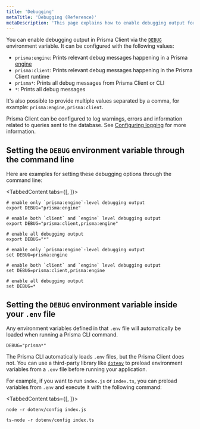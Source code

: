 ```yaml
---
title: 'Debugging'
metaTitle: 'Debugging (Reference)'
metaDescription: 'This page explains how to enable debugging output for Prisma Client by setting the `DEBUG` environment variable.'
---
```


<TopBlock>

You can enable debugging output in Prisma Client via the [`DEBUG`](/reference/api-reference/environment-variables-reference#debug) environment variable. It can be configured with the following values:

- `prisma:engine`: Prints relevant debug messages happening in a Prisma [engine](https://github.com/prisma/prisma-engines/)
- `prisma:client`: Prints relevant debug messages happening in the Prisma Client runtime
- `prisma*`: Prints all debug messages from Prisma Client or CLI
- `*`: Prints all debug messages

It's also possible to provide multiple values separated by a comma, for example: `prisma:engine,prisma:client`.

<Admonition type="info">

Prisma Client can be configured to log warnings, errors and information related to queries sent to the database. See [Configuring logging](./working-with-prismaclient/logging) for more information.

</Admonition>

</TopBlock>

## Setting the `DEBUG` environment variable through the command line

Here are examples for setting these debugging options through the command line:

<TabbedContent tabs={[<FileWithIcon text="Bash (Linux & macOS)" icon="code"/>, <FileWithIcon text="Windows" icon="code"/>]}>
<tab>

```terminal
# enable only `prisma:engine`-level debugging output
export DEBUG="prisma:engine"

# enable both `client` and `engine` level debugging output
export DEBUG="prisma:client,prisma:engine"

# enable all debugging output
export DEBUG="*"
```

</tab>
<tab>

```terminal
# enable only `prisma:engine`-level debugging output
set DEBUG=prisma:engine

# enable both `client` and `engine` level debugging output
set DEBUG=prisma:client,prisma:engine

# enable all debugging output
set DEBUG=*
```

</tab>
</TabbedContent>

## Setting the `DEBUG` environment variable inside your `.env` file

Any environment variables defined in that `.env` file will automatically be loaded when running a Prisma CLI command.

```terminal file=.env
DEBUG="prisma*"
```

The Prisma CLI automatically loads `.env` files, but the Prisma Client does not. You can use a third-party library like [`dotenv`](https://www.npmjs.com/package/dotenv) to preload environment variables from a `.env` file before running your application.

For example, if you want to run `index.js` or `index.ts`, you can preload variables from `.env` and execute it with the following command:

<TabbedContent tabs={[<FileWithIcon text="JavaScript" icon="code"/>, <FileWithIcon text="TypeScript" icon="code"/>]}>
<tab>

```terminal
node -r dotenv/config index.js
```

</tab>
<tab>

```terminal
ts-node -r dotenv/config index.ts
```

</tab>
</TabbedContent>
